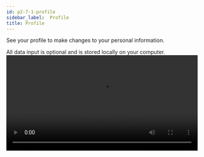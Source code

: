 ```yaml
---
id: p2-7-1-profile
sidebar_label:  Profile
title: Profile
---
```


See your profile to make changes to your personal information.

All data input is optional and is stored locally on your computer.
<video controls src="/scribeV2-1-0/profile.mov" width="100%" type="video/mov"/>
